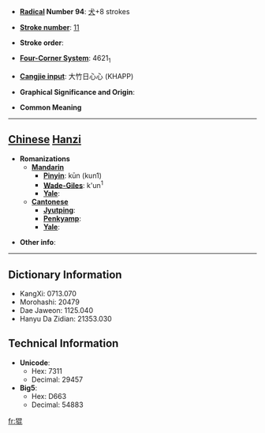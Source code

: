 * '''[[Wiktionary:Chinese radical index| Radical]] Number 94''': [[Wiktionary:Chinese radical index 犬|犬]]+8 strokes

* '''[[Wiktionary:Chinese total strokes index|Stroke number]]''': [[Wiktionary:Chinese total strokes index 11|11]]

* '''Stroke order''': 

* '''[[Wiktionary:Chinese four corner index|Four-Corner System]]''': 4621<sub>1</sub>

* '''[[Wiktionary:Chinese Cangjie index|Cangjie input]]''': 大竹日心心 (KHAPP)

* '''Graphical Significance and Origin''': 

* '''Common Meaning'''

----

== [[Chinese]] [[Hanzi]] ==

* '''Romanizations'''
** '''[[Mandarin]]'''
*** '''[[Pinyin]]''': kūn (kun1)
*** '''[[Wade-Giles]]''': k'un<sup>1</sup>
*** '''[[Yale]]''': 
** '''[[Cantonese]]'''
*** '''[[Jyutping]]''':
*** '''[[Penkyamp]]''': 
*** '''[[Yale]]''': 

* '''Other info''': 

----

== Dictionary Information ==

* KangXi: 0713.070
* Morohashi: 20479
* Dae Jaweon: 1125.040
* Hanyu Da Zidian: 21353.030

== Technical Information ==

* '''Unicode''':
** Hex: 7311
** Decimal: 29457
* '''Big5''':
** Hex: D663
** Decimal: 54883

[[fr:猑]]